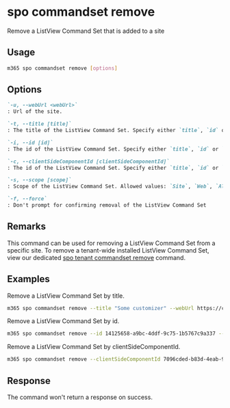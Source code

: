 
# spo commandset remove

Remove a ListView Command Set that is added to a site

## Usage

```sh
m365 spo commandset remove [options]
```

## Options

```md definition-list
`-u, --webUrl <webUrl>`
: Url of the site.

`-t, --title [title]`
: The title of the ListView Command Set. Specify either `title`, `id` or `clientSideComponentId`.

`-i, --id [id]`
: The id of the ListView Command Set. Specify either `title`, `id` or `clientSideComponentId`.

`-c, --clientSideComponentId [clientSideComponentId]`
: The id of the ListView Command Set. Specify either `title`, `id` or `clientSideComponentId`.

`-s, --scope [scope]`
: Scope of the ListView Command Set. Allowed values: `Site`, `Web`, `All`. Defaults to `All`.

`-f, --force`
: Don't prompt for confirming removal of the ListView Command Set
```

<Global />

## Remarks

This command can be used for removing a ListView Command Set from a specific site. To remove a tenant-wide installed ListView Command Set, view our dedicated [spo tenant commandset remove](../tenant/tenant-commandset-remove.mdx) command.

## Examples

Remove a ListView Command Set by title.

```sh
m365 spo commandset remove --title "Some customizer" --webUrl https://contoso.sharepoint.com/sites/sales
```

Remove a ListView Command Set by id.

```sh
m365 spo commandset remove --id 14125658-a9bc-4ddf-9c75-1b5767c9a337 --webUrl https://contoso.sharepoint.com/sites/sales
```

Remove a ListView Command Set by clientSideComponentId.

```sh
m365 spo commandset remove --clientSideComponentId 7096cded-b83d-4eab-96f0-df477ed7c0bc --webUrl https://contoso.sharepoint.com/sites/sales
```

## Response

The command won't return a response on success.
